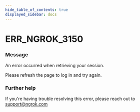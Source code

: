 ```yaml
---
hide_table_of_contents: true
displayed_sidebar: docs
---
```



# ERR_NGROK_3150

### Message

An error occurred when retrieving your session.

Please refresh the page to log in and try again.

<ErrorDetails error="err_ngrok_3150" />

### Further help

If you're having trouble resolving this error, please reach out to [support@ngrok.com](mailto:support@ngrok.com?subject=Help%20with%20ERR_NGROK_3150)
